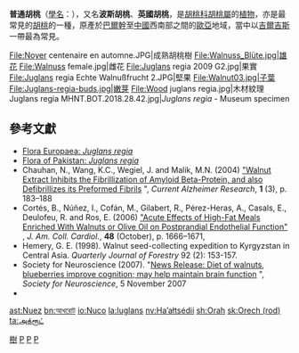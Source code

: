 {{ctm}}
{{Speciesbox
| taxon = Juglans regia
| binomial_authority = [[卡尔·林奈|L.]]
| status = NT
| status_system = IUCN3.1
| image = Juglans regia - Köhler–s Medizinal-Pflanzen-081.jpg
| image_caption = 《科勒藥用植物》(1897), <br>''Juglans regia''
}}

'''普通胡桃'''（[[學名|學名]]：{{lang|la|''Juglans regia''}}），又名'''波斯胡桃'''、'''英國胡桃'''，是[[胡桃科|胡桃科]][[胡桃屬|胡桃屬]]的[[植物|植物]]，亦是最常見的[[胡桃|胡桃]]的一種，原產於[[巴爾幹|巴爾幹]]至[[中國|中國]]西南部之間的[[歐亞|歐亞]]地域，當中以[[吉爾吉斯|吉爾吉斯]]一帶最為常見。

<gallery>
File:Noyer centenaire en automne.JPG|成熟胡桃樹
File:Walnuss_Blüte.jpg|雄花
File:Walnuss female.jpg|雌花
File:Juglans regia 2009 G2.jpg|果實
File:Juglans regia Echte Walnußfrucht 2.JPG|堅果
File:Walnut03.jpg|子葉
File:Juglans-regia-buds.jpg|嫩芽
File:Wood juglans regia.jpg|木材紋理
Juglans regia MHNT.BOT.2018.28.42.jpg|''Juglans regia'' - Museum specimen
</gallery>

== 參考文獻 ==
* [http://rbg-web2.rbge.org.uk/cgi-bin/nph-readbtree.pl/feout?FAMILY_XREF=&GENUS_XREF=Juglans+&SPECIES_XREF=regia&TAXON_NAME_XREF=&RANK= Flora Europaea: ''Juglans regia''] {{Wayback|url=http://rbg-web2.rbge.org.uk/cgi-bin/nph-readbtree.pl/feout?FAMILY_XREF=&GENUS_XREF=Juglans+&SPECIES_XREF=regia&TAXON_NAME_XREF=&RANK= |date=20160110104638 }}
* [http://www.efloras.org/florataxon.aspx?flora_id=5&taxon_id=200006112 Flora of Pakistan: ''Juglans regia''] {{Wayback|url=http://www.efloras.org/florataxon.aspx?flora_id=5&taxon_id=200006112 |date=20190609204421 }}
* Chauhan, N., Wang, K.C., Wegiel, J. and Malik, M.N. (2004) [http://www.ingentaconnect.com/content/ben/car/2004/00000001/00000003/art00006 "Walnut Extract Inhibits the Fibrillization of Amyloid Beta-Protein, and also Defibrillizes its Preformed Fibrils] {{Wayback|url=http://www.ingentaconnect.com/content/ben/car/2004/00000001/00000003/art00006 |date=20191209145451 }}", ''Current Alzheimer Research'', '''1''' (3), p. 183–188
* Cortés, B., Núñez, I., Cofán, M., Gilabert, R., Pérez-Heras, A., Casals, E., Deulofeu, R. and Ros, E. (2006) [http://content.onlinejacc.org/cgi/content/full/48/8/1666 "Acute Effects of High-Fat Meals Enriched With Walnuts or Olive Oil on Postprandial Endothelial Function"] {{Wayback|url=http://content.onlinejacc.org/cgi/content/full/48/8/1666 |date=20120209195545 }}, ''J. Am. Coll. Cardiol.'', '''48''' (October), p. 1666–1671, {{doi|10.1016/j.jacc.2006.06.057}}
* Hemery, G. E. (1998). Walnut seed-collecting expedition to Kyrgyzstan in Central Asia. ''Quarterly Journal of Forestry'' 92 (2): 153-157.
* Society for Neuroscience (2007). "[http://www.sfn.org/index.cfm?pagename=news_110507b News Release: Diet of walnuts, blueberries improve cognition; may help maintain brain function] {{Wayback|url=http://www.sfn.org/index.cfm?pagename=news_110507b |date=20100616003731 }}", ''Society for Neuroscience'', 5 November 2007
*{{Cite web
  | last = eFloras
  | first = Missouri Botanical Garden & Harvard University Herbaria
  | author-link = 
  | last2 = 
  | first2 = 
  | author2-link = 
  | title = Juglans regia
  | date = FOC Vol. 4 Page 282
  | year = 
  | url = http://www.efloras.org/florataxon.aspx?flora_id=2&taxon_id=200006112
  | accessdate = 2009
  | archive-date = 2021-03-07
  | archive-url = https://web.archive.org/web/20210307144828/http://www.efloras.org/florataxon.aspx?flora_id=2&taxon_id=200006112
  | dead-url = no
  }}

{{commons|Juglans regia}}

{{Authority control}}
{{Taxonbar}}
[[Category:藥用植物|樹]]
[[Category:胡桃科|P]]
[[Category:胡桃属|P]]
[[Category:卡尔·林奈命名的生物分类|P]]

[[ast:Nuez|ast:Nuez]]
[[bn:আখরোট|bn:আখরোট]]
[[io:Nuco|io:Nuco]]
[[la:Iuglans|la:Iuglans]]
[[nv:Haʼałtsédii|nv:Haʼałtsédii]]
[[sh:Orah|sh:Orah]]
[[sk:Orech_(rod)|sk:Orech (rod)]]
[[ta:அக்ரூட்|ta:அக்ரூட்]]